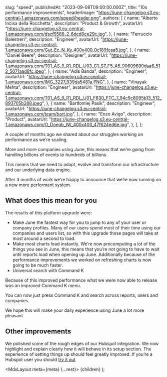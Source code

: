 
  slug: "speed",
  publishedAt: "2023-09-08T09:00:00.000Z",
  title: "10x performance improvements",
  headerImage: "https://june-changelog.s3.eu-central-1.amazonaws.com/speed/header.png",
  authors: [
    {
      name: "Alberto Incisa della Rocchetta",
      description: "Product & Growth",
      avatarUrl: "https://june-changelog.s3.eu-central-1.amazonaws.com/dscf5588_2_6dcd0ce29c.jpg",
    },
    {
      name: "Ferruccio Balestreri",
      description: "Engineer",
      avatarUrl:
        "https://june-changelog.s3.eu-central-1.amazonaws.com/Gut_Ec_N_Ky_400x400_0c189fcaa5.jpg",
    },
    {
      name: "Daniel Beere",
      description: "Designer",
      avatarUrl:
        "https://june-changelog.s3.eu-central-1.amazonaws.com/T01_AS_9_R1_RDL_U03_C1_S7_F5_A5_90609690daa6_512_5071aad8fc.jpeg",
    },
    {
      name: "Adis Banda",
      description: "Engineer",
      avatarUrl: "https://june-changelog.s3.eu-central-1.amazonaws.com/IMG_3227_939da5481a.PNG",
    },
    {
      name: "Vinayak Mehta",
      description: "Engineer",
      avatarUrl:
        "https://june-changelog.s3.eu-central-1.amazonaws.com/T01_AS_9_R1_RDL_U01_F830_FTC_7_94c9c8095b13_512_893705b288.jpeg",
    },
    {
      name: "Bartłomiej Pasik",
      description: "Engineer",
      avatarUrl: "https://june-changelog.s3.eu-central-1.amazonaws.com/team/bart.jpg",
    },
    {
      name: "Enzo Avigo",
      description: "Product",
      avatarUrl:
        "https://june-changelog.s3.eu-central-1.amazonaws.com/O_Doeqb_IW_400x400_47f624ed6e.jpg",
    },
  ],
};

A couple of months ago we shared about our struggles working on performance as we’re scaling.

More and more companies using June, this means that we’re going from handling billions of events to hundreds of billions.

This means that we need to adapt, evolve and transform our infrastructure and our underlying data engine.

After 3 months of work we’re happy to announce that we’re now running on a new more performant system.

## What does this mean for you

The results of this platform upgrade were:

- Make June the fastest way for you to jump to any of your user or company profiles. Many of our users spend most of their time using our companies and users list, so with this upgrade those pages will take at most around a second to load.
- Make most charts load instantly. We’re now precomputing a lot of the things you see in June, this means that you’re not going to have to wait until reports load when opening up June. Additionally because of the performance improvements we worked on refreshing charts is now going to be much faster.
- Universal search with Command K

Because of this improved performance what we were now able to release was an improved Command K menu.

You can now just press Command K and search across reports, users and companies.

We hope this will make your daily experience using June a lot more pleasant.

## Other improvements

We polished some of the rough edges of our Hubspot integration. We now highlight and explain clearly how it will behave in its setup section. The experience of setting things up should feel greatly improved. If you’re a Hubspot user you should [try it out](https://help.june.so/en/articles/6782394-hubspot-integration)

  <MdxLayout meta={meta} {...rest}>
    {children}
  </MdxLayout>
);
